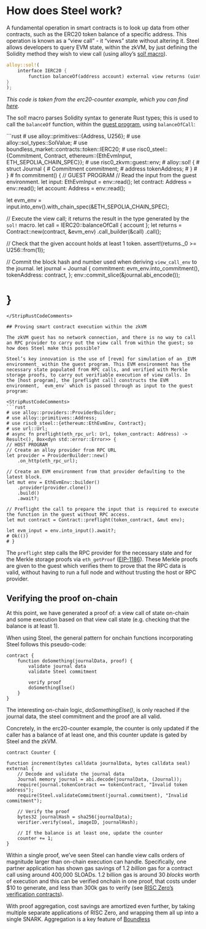 
# How does Steel work?

A fundamental operation in smart contracts is to look up data from other contracts, such as the ERC20 token balance of a specific address. This operation is known as a “view call” \- it “views” state without altering it. Steel allows developers to query EVM state, within the zkVM, by just defining the Solidity method they wish to view call (using alloy’s [sol\! macro][sol-macro]).

```rust
alloy::sol!(
    interface IERC20 {
        function balanceOf(address account) external view returns (uint);
}
);
```

_This code is taken from the erc20-counter example, which you can find [here]._

The sol\! macro parses Solidity syntax to generate Rust types; this is used to call the `balanceOf` function, within the [guest program], using `balanceOfCall`:

<StripRustCodeComments>
```rust
# use alloy::primitives::{Address, U256};
# use alloy::sol_types::SolValue;
# use boundless_market::contracts::token::IERC20;
# use risc0_steel::{Commitment, Contract, ethereum::{EthEvmInput, ETH_SEPOLIA_CHAIN_SPEC}};
# use risc0_zkvm::guest::env;
# alloy::sol! {
#    struct Journal {
#        Commitment commitment;
#        address tokenAddress;
#    }
# }
# fn commitment() {
// GUEST PROGRAM
// Read the input from the guest environment.
let input: EthEvmInput = env::read();
let contract: Address = env::read();
let account: Address = env::read();

let evm_env = input.into_env().with_chain_spec(&ETH_SEPOLIA_CHAIN_SPEC);

// Execute the view call; it returns the result in the type generated by the `sol!` macro.
let call = IERC20::balanceOfCall { account };
let returns = Contract::new(contract, &evm_env)
  .call_builder(&call)
  .call();

// Check that the given account holds at least 1 token.
assert!(returns._0 >= U256::from(1));

// Commit the block hash and number used when deriving `view_call_env` to the journal.
let journal = Journal {
    commitment: evm_env.into_commitment(),
    tokenAddress: contract,
};
env::commit_slice(&journal.abi_encode());
# }
```
</StripRustCodeComments>

## Proving smart contract execution within the zkVM

The zkVM guest has no network connection, and there is no way to call an RPC provider to carry out the view call from within the guest; so how does Steel make this possible?

Steel’s key innovation is the use of [revm] for simulation of an _EVM environment_ within the guest program. This EVM environment has the necessary state populated from RPC calls, and verified with Merkle storage proofs, to carry out verifiable execution of view calls. In the [host program], the [preflight call] constructs the EVM environment, `evm_env` which is passed through as input to the guest program:

<StripRustCodeComments>
```rust
# use alloy::providers::ProviderBuilder;
# use alloy::primitives::Address;
# use risc0_steel::{ethereum::EthEvmEnv, Contract};
# use url::Url;
# async fn preflight(eth_rpc_url: Url, token_contract: Address) -> Result<(), Box<dyn std::error::Error>> {
// HOST PROGRAM
// Create an alloy provider from RPC URL
let provider = ProviderBuilder::new()
    .on_http(eth_rpc_url);

// Create an EVM environment from that provider defaulting to the latest block.
let mut env = EthEvmEnv::builder()
    .provider(provider.clone())
    .build()
    .await?;

// Preflight the call to prepare the input that is required to execute the function in the guest without RPC access.
let mut contract = Contract::preflight(token_contract, &mut env);

let evm_input = env.into_input().await?;
# Ok(())
# }
```
</StripRustCodeComments>

The `preflight` step calls the RPC provider for the necessary state and for the Merkle storage proofs via `eth_getProof` ([EIP-1186]). These Merkle proofs are given to the guest which verifies them to prove that the RPC data is valid, without having to run a full node and without trusting the host or RPC provider.

## Verifying the proof on-chain

At this point, we have generated a proof of: a view call of state on-chain and some execution based on that view call state (e.g. checking that the balance is at least 1).

When using Steel, the general pattern for onchain functions incorporating Steel follows this pseudo-code:

```solidity
contract {
    function doSomething(journalData, proof) {
        validate journal data
        validate Steel commitment

        verify proof
        doSomethingElse()
    }
}
```

The interesting on-chain logic, _doSomethingElse()_, is only reached if the journal data, the steel commitment and the proof are all valid.

Concretely, in the erc20-counter example, the counter is only updated if the caller has a balance of at least one, and this counter update is gated by Steel and the zkVM.

```solidity
contract Counter {

function increment(bytes calldata journalData, bytes calldata seal) external {
    // Decode and validate the journal data
    Journal memory journal = abi.decode(journalData, (Journal));
    require(journal.tokenContract == tokenContract, "Invalid token address");
    require(Steel.validateCommitment(journal.commitment), "Invalid commitment");

    // Verify the proof
    bytes32 journalHash = sha256(journalData);
    verifier.verify(seal, imageID, journalHash);

    // If the balance is at least one, update the counter
    counter += 1;
}
```

Within a single proof, we’ve seen Steel can handle view calls orders of magnitude larger than on-chain execution can handle. Specifically, one partner application has shown gas savings of 1.2 _billion_ gas for a contract call using around 400,000 SLOADs. 1.2 billion gas is around 30 _blocks_ worth of execution and this can be verified onchain in one proof, that costs under $10 to generate, and less than 300k gas to verify (see [RISC Zero’s verification contracts][verifier-contracts]).

With proof aggregation, cost savings are amortized even further, by taking multiple separate applications of RISC Zero, and wrapping them all up into a single SNARK.
Aggregation is a key feature of [Boundless][boundless-website]

[boundless-website]: https://beboundless.xyz/

[sol-macro]: https://alloy.rs/examples/sol-macro/index.html
[here]: https://github.com/risc0/risc0-ethereum/blob/main/examples/erc20-counter
[guest program]: https://dev.risczero.com/terminology#guest-program
[revm]: https://docs.rs/revm/latest/revm/
[host program]: https://dev.risczero.com/terminology#host-program
[preflight call]: https://docs.rs/risc0-steel/latest/risc0_steel/struct.Contract.html
[EIP-1186]: https://eips.ethereum.org/EIPS/eip-1186
[verifier-contracts]: https://dev.risczero.com/api/blockchain-integration/contracts/verifier
[What is Steel?]: ./what-is-steel.md
[Steel Commitments]: ./steel-commitments.md
